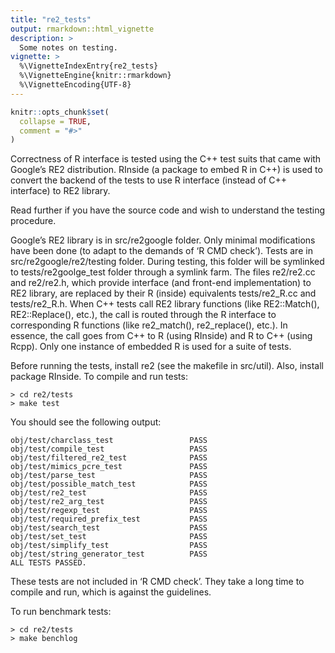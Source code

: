 ```yaml
---
title: "re2_tests"
output: rmarkdown::html_vignette
description: >
  Some notes on testing.
vignette: >
  %\VignetteIndexEntry{re2_tests}
  %\VignetteEngine{knitr::rmarkdown}
  %\VignetteEncoding{UTF-8}
---
```


```r
knitr::opts_chunk$set(
  collapse = TRUE,
  comment = "#>"
)
```

Correctness of R interface is tested using the C++ test suits that
came with Google's RE2 distribution. RInside (a package to embed R in
C++) is used to convert the backend of the tests to use R interface
(instead of C++ interface) to RE2 library.

Read further if you have the source code and wish to understand the
testing procedure.

Google's RE2 library is in src/re2google folder. Only minimal
modifications have been done (to adapt to the demands of 'R CMD
check'). Tests are in src/re2google/re2/testing folder. During
testing, this folder will be symlinked to tests/re2goolge_test folder
through a symlink farm. The files re2/re2.cc and re2/re2.h, which
provide interface (and front-end implementation) to RE2 library, are
replaced by their R (inside) equivalents tests/re2_R.cc and
tests/re2_R.h. When C++ tests call RE2 library functions (like
RE2::Match(), RE2::Replace(), etc.), the call is routed through the R
interface to corresponding R functions (like re2_match(),
re2_replace(), etc.). In essence, the call goes from C++ to R (using
RInside) and R to C++ (using Rcpp). Only one instance of embedded R
is used for a suite of tests.

Before running the tests, install re2 (see the makefile in
src/util). Also, install package RInside. To compile and run tests:

```
> cd re2/tests
> make test
```

You should see the following output:
```
obj/test/charclass_test                 PASS
obj/test/compile_test                   PASS
obj/test/filtered_re2_test              PASS
obj/test/mimics_pcre_test               PASS
obj/test/parse_test                     PASS
obj/test/possible_match_test            PASS
obj/test/re2_test                       PASS
obj/test/re2_arg_test                   PASS
obj/test/regexp_test                    PASS
obj/test/required_prefix_test           PASS
obj/test/search_test                    PASS
obj/test/set_test                       PASS
obj/test/simplify_test                  PASS
obj/test/string_generator_test          PASS
ALL TESTS PASSED.
```

These tests are not included in 'R CMD check'. They
take a long time to compile and run, which is against
the guidelines.

To run benchmark tests:
```
> cd re2/tests
> make benchlog
```
